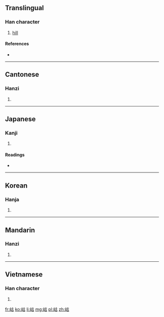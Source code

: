 ==Translingual==

===Han character===
{{Han char|rn=46|rad=山|as=05|sn=8|four=2476<sub>0</sub>|canj=山十口 (UJR)}}

# [[hill]]

====References====
* {{Han ref|kx=0309.330|dkj=08003|dj=0610.020|hdz=10765.170|uh=5CB5|ud=23733|bh=CC5E|bd=52318}}

----

==Cantonese==

===Hanzi===
{{yue-hanzi|jyut=|y=wu6}}

# {{defn|lang=yue|sort=山05}}

----

==Japanese==

===Kanji===
{{ja-kanji|grade=|rs=山05}}

# {{defn|lang=ja|sort=山05}}

====Readings====
* {{ja-readings|on=[[こ]] (ko), [[ご]] (go)|kun=[[やま]] (yama)}}

----

==Korean==

===Hanja===
{{ko-hanja|hangeul=[[호]]|rv=ho|mr=ho}}

# {{defn|lang=ko|sort=山05}}

----

==Mandarin==

===Hanzi===
{{cmn-hanzi|pin=[[hù]] ([[hu4]])|wg=hu<sup>4</sup>}}

# {{defn|lang=cmn|sort=山05}}

----

==Vietnamese==

===Han character===
{{vi-readings|rs=山05| hanviet = hô}}

# {{defn|lang=vi|sort=山05}}

[[fr:岵]]
[[ko:岵]]
[[li:岵]]
[[mg:岵]]
[[pl:岵]]
[[zh:岵]]